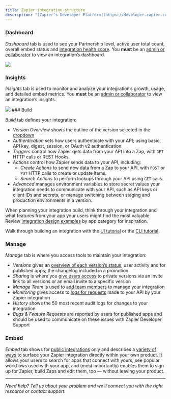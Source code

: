 ```yaml
---
title: Zapier integration structure
description: "[Zapier’s Developer Platform](https://developer.zapier.com/) includes everything needed to build and manage a new Zapier integration. When you access your integration project by name, you’ll see the left sidebar outlines the core project structure."
---
```


### Dashboard

_Dashboard_ tab is used to see your Partnership level, active user total count, overall embed status and [integration health score](/platform/publish/partner-program#integration-health-score). You **must** be an [admin or collaborator](/platform/manage/add-team) to view an integration’s dashboard.

<Frame>
  <img src="/images/3b26f7098360a25ec055ab9be6713e9d.png"/>
</Frame>

### Insights

_Insights_ tab is used to monitor and analyze your integration’s growth, usage, and detailed embed metrics. You **must** be an [admin or collaborator](/platform/manage/add-team) to view an integration’s insights.

<Frame>
  <img src="/images/81930868f966d933d1edb90cc61623bc.png"/>
</Frame>
### Build

_Build_ tab defines your integration:

*   _Version Overview_ shows the outline of the version selected in the [dropdown](https://cdn.zappy.app/ca49500dc40cd1986693223661ab22b2.png)
*   _Authentication_ sets how users authenticate with your API; using basic, API key, digest, session, or OAuth v2 authentication.
*   _Triggers_ control how Zapier gets data from your API into a Zap, with `GET` HTTP calls or REST Hooks.
*   _Actions_ control how Zapier sends data to your API, including:
    *   _Create Actions_ to send new data from a Zap to your API, with `POST` or `PUT` HTTP calls to create or update items.
    *   _Search Actions_ to perform lookups through your API using `GET` calls.
*   _Advanced_ manages environment variables to store secret values your integration needs to communicate with your API, such as API keys or client IDs and secrets, or manage switching between staging and production environments in a version.

When planning your integration build, think through your integration and what features from your app your users might find the most valuable. Review [integration design examples](/platform/quickstart/must-have-triggers-and-actions) by app category for inspiration.

Walk through building an integration with the [UI tutorial](/platform/quickstart/ui-tutorial) or the [CLI tutorial](/platform/quickstart/cli-tutorial).

### Manage

_Manage_ tab is where you access tools to maintain your integration:

*   _Versions_ gives an [overview of each version’s status](/platform/manage/versions), user activity and for published apps; the changelog included in a promotion
*   _Sharing_ is where you [give users access](/platform/manage/sharing) to private versions via an invite link to all versions or an email invite to a specific version
*   _Manage Team_ is used to [add team members](/platform/manage/add-team) to manage your integration
*   _Monitoring_ gives access to [logs for requests](/platform/build/test-monitoring#steps) made to your API by your Zapier integration
*   _History_ shows the 50 most recent audit logs for changes to your integration
*   _Bugs & Feature Requests_ are reported by users for published apps and should be used to communicate on these issues with Zapier Developer Support

### Embed

_Embed_ tab shows for [public integrations](/platform/quickstart/private-vs-public-integrations) only and describes a [variety of ways](https://platform.zapier.com/embed/full-zapier-experience) to surface your Zapier integration directly within your own product. It allows your users to search for apps that connect with yours, see popular workflows used with your app, and (most importantly) enables them to sign up for Zapier, build Zaps and edit them, too — without leaving your product.

- - -

_Need help? [Tell us about your problem](https://developer.zapier.com/contact) and we’ll connect you with the right resource or contact support._
